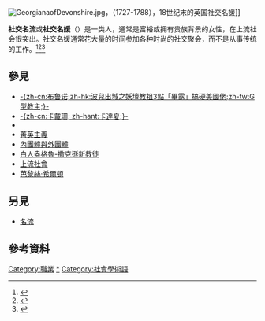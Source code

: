{{Expand language|1=en|time=2022-06-18T01:54:29+00:00}}

[[File:GeorgianaofDevonshire.jpg|thumb]]，（1727-1788），18世纪末的英国社交名媛]]

'''社交名流'''或'''社交名媛'''（{{lang-en|socialite}}）是一类人，通常是富裕或拥有贵族背景的女性，在上流社会很突出。社交名媛通常花大量的时间参加各种时尚的社交聚会，而不是从事传统的工作。<ref name="Dictionary">{{cite web|url=http://dictionary.reverso.net/english-cobuild/socialite|title=Socialite definition|access-date=2010-10-28|work=Reverso Dictionary}}</ref><ref name=Merriam-Webster>{{cite web|url=http://www.merriam-webster.com/dictionary/socialite|title=Socialite|access-date=2010-10-28|website=Merriam-Webster Online}}</ref><ref name="Heather Nunn 2013">{{cite book|author1=Biressi, Anita |author2=Nunn, Heather |title=Class and Contemporary British Culture|publisher=Palgrave Macmillan|date= 23 Apr 2013}}</ref>

== 參見 ==
{{Commons category|Socialites}}
* [[G型教主|-{zh-cn:布鲁诺;zh-hk:波兒出城之妖壇教祖3點「畢露」搞硬美國佬;zh-tw:G型教主;}-]]
* [[金·卡達夏|-{zh-cn:卡戴珊; zh-hant:卡達夏;}-]]
*{{link-en|元媛舞會|Debutante ball}}
* [[菁英主義|菁英主義]]
* [[內團體與外團體|內團體與外團體]]
* [[白人盎格魯-撒克遜新教徒|白人盎格魯-撒克遜新教徒]]
* [[上流社會|上流社會]]
* [[芭黎絲·希爾頓|芭黎絲·希爾頓]]

== 另見 ==
* [[名流|名流]]

==參考資料==
{{reflist}}

[[Category:職業|Category:職業]]
[[Category:社會名流|*]]
[[Category:社會學術語|Category:社會學術語]]